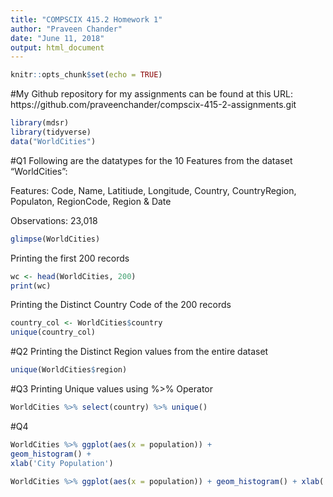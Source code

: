 ```yaml
---
title: "COMPSCIX 415.2 Homework 1"
author: "Praveen Chander"
date: "June 11, 2018"
output: html_document
---
```


```r
knitr::opts_chunk$set(echo = TRUE)
```

#My Github repository for my assignments can be found at this URL: https://github.com/praveenchander/compscix-415-2-assignments.git

```r
library(mdsr)
library(tidyverse)
data("WorldCities")
```
#Q1
Following are the datatypes for the 10 Features from the dataset "WorldCities":

Features: Code, Name, Latitiude, Longitude, Country, CountryRegion, Populaton, RegionCode, Region & Date

Observations: 23,018


```r
glimpse(WorldCities)
```

Printing the first 200 records
```r
wc <- head(WorldCities, 200)
print(wc)
```
Printing the Distinct Country Code of the 200 records
```r
country_col <- WorldCities$country
unique(country_col)
```
#Q2
Printing the Distinct Region values from the entire dataset
```r
unique(WorldCities$region)
```

#Q3
Printing Unique values using %>% Operator
```r
WorldCities %>% select(country) %>% unique()
```

#Q4
```r
WorldCities %>% ggplot(aes(x = population)) +
geom_histogram() +
xlab('City Population')

WorldCities %>% ggplot(aes(x = population)) + geom_histogram() + xlab('Updated Population') + ylab('Updated Count') + ggtitle('Updated Population Details') + theme_bw()

```


